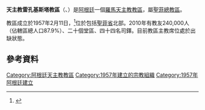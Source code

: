 {{Infobox Roman Catholic diocese
|Roman Catholic Diocese of = 天主教雷孔基斯塔教區
|Latin name of diocese = Dioecesis Reconquistensis
|image = Catedral reconquista.jpg
|caption =聖母無原罪主教座堂
|location = [[阿根廷|阿根廷]]
|territory =[[聖菲省|聖菲省]]北部
|population = 240,000
|rite = 拉丁禮
|patron =
|province = 聖菲
|established = 1957年
|cathedral =聖母無原罪主教座堂
|co-cathedral =
|leadership = 主教
|website =http://www.obispadorqta.org.ar/
|教宗 =
|metropolitan =
|ordinary = 懸空
|coadjutor bishop =
|auxiliary =
}}

'''天主教雷孔基斯塔教區'''（{{lang-la|Dioecesis Reconquistensis}}、{{lang-es|Diócesis de Reconquista}}）是[[阿根廷|阿根廷]]一個[[羅馬天主教|羅馬天主教]][[教區|教區]]，屬[[天主教聖菲總教區_(阿根廷)|聖菲總教區]]。

教區成立於1957年2月11日，<ref>{{cite journal|journal=[[宗座公報|宗座公報]]|publisher=梵蒂岡出版社|date=1957年|volume=49|title=''Quandoquidem adoranda''|page=653|url=http://www.vatican.va/archive/aas/documents/AAS%2049%20%5B1957%5D%20-%20ocr.pdf|access-date=2013-04-10|archive-date=2010-03-27|archive-url=https://web.archive.org/web/20100327070714/http://www.vatican.va/archive/aas/documents/AAS%2049%20%5B1957%5D%20-%20ocr.pdf|dead-url=no}}</ref>位於包括[[聖菲省|聖菲省]]北部。2010年有教友240,000人（佔轄區總人口87.9%）、二十個堂區、四十四名司鐸。目前教區主教席位處於出缺狀態。

==參考資料==
{{reflist}}

{{阿根廷天主教教區}}

{{DEFAULTSORT:Reconquista}}
[[Category:阿根廷天主教教區|Category:阿根廷天主教教區]]
[[Category:1957年建立的宗教組織|Category:1957年建立的宗教組織]]
[[Category:1957年阿根廷建立|Category:1957年阿根廷建立]]